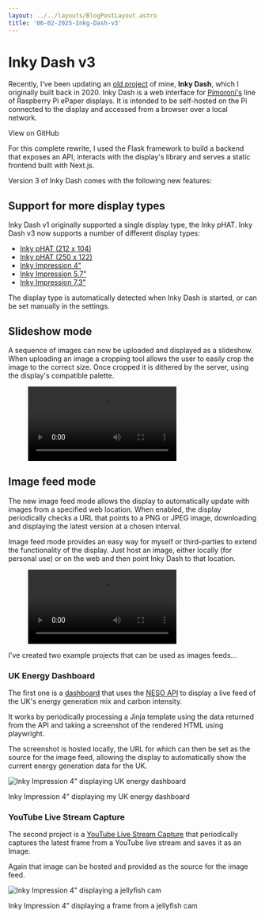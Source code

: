```yaml
---
layout: ../../layouts/BlogPostLayout.astro
title: '06-02-2025-Inkg-Dash-v3'
---
```



# Inky Dash v3

Recently, I've been updating an [old project](/posts/20200605-inky-dash) of mine, **Inky Dash**, which I originally built back in 2020.
Inky Dash is a web interface for [Pimoroni's](https://shop.pimoroni.com/) line of Raspberry Pi ePaper displays. It is intended
to be self-hosted on the Pi connected to the display and accessed from a browser over a local network.

<IconButton class="my-4" icon="github" url="https://github.com/r-rayns/inky_dash">View on GitHub</IconButton>

For this complete rewrite, I used the Flask framework to build a backend that exposes an API, interacts with the display's library and
serves a static frontend built with Next.js.

Version 3 of Inky Dash comes with the following new features:

## Support for more display types
Inky Dash v1 originally supported a single display type, the Inky pHAT. Inky Dash v3 now supports a number of different display types:
- [Inky pHAT (212 x 104)](https://shop.pimoroni.com/products/inky-phat?variant=12549254217811)
- [Inky pHAT (250 x 122)](https://shop.pimoroni.com/products/inky-phat?variant=12549254217811)
- [Inky Impression 4"](https://shop.pimoroni.com/products/inky-impression-4?variant=39599238807635)
- [Inky Impression 5.7"](https://shop.pimoroni.com/products/inky-impression-5-7?variant=32298701324371)
- [Inky Impression 7.3"](https://shop.pimoroni.com/products/inky-impression-7-3?variant=40512683376723)

The display type is automatically detected when Inky Dash is started, or can be set manually in the settings.

## Slideshow mode

A sequence of images can now be uploaded and displayed as a slideshow. When uploading an image a cropping tool allows the user
to easily crop the image to the correct size. Once cropped it is dithered by the server, using the display's compatible palette.


<figure>
  <Video src="/video/slideshow-demo.mp4"/>
  <figcaption>A demonstration of the slideshow feature</figcaption>
</figure>

## Image feed mode

The new image feed mode allows the display to automatically update with images from a specified web location.
When enabled, the display periodically checks a URL that points to a PNG or JPEG image, downloading and displaying the
latest version at a chosen interval.

Image feed mode provides an easy way for myself or third-parties to extend the functionality of the display.
Just host an image, either locally (for personal use) or on the web and then point Inky Dash to that location.

<figure>
  <Video src="/video/image-feed-demo.mp4"/>
  <figcaption>A demonstration of the image feed feature</figcaption>
</figure>

I've created two example projects that can be used as images feeds...

### UK Energy Dashboard
The first one is a [dashboard](https://github.com/r-rayns/inky_uk_energy) that uses the [NESO API](https://carbon-intensity.github.io/api-definitions/#carbon-intensity-api-v2-0-0)
to display a live feed of the UK's energy generation mix and carbon intensity.

It works by periodically processing a Jinja template using the data returned from the API and taking a screenshot of the
rendered HTML using playwright.

The screenshot is hosted locally, the URL for which can then be set as the source for
the image feed, allowing the display to automatically show the current energy generation data for the UK.

![Inky Impression 4\" displaying UK energy dashboard](/images/inky-impression4-image-feed.jpeg "Inky Impression 4\" displaying UK energy dashboard")
<figcaption>Inky Impression 4" displaying my UK energy dashboard</figcaption>

### YouTube Live Stream Capture
The second project is a [YouTube Live Stream Capture](https://github.com/r-rayns/inky_yt_capture) that periodically
captures the latest frame from a YouTube live stream and saves it as an Image.

Again that image can be hosted and provided as the source for the image feed.

![Inky Impression 4\" displaying a jellyfish cam](/images/inky-impression4-jelly-cam.jpeg "Inky Impression 4\" displaying a jellyfish cam")
<figcaption>Inky Impression 4" displaying a frame from a jellyfish cam</figcaption>
